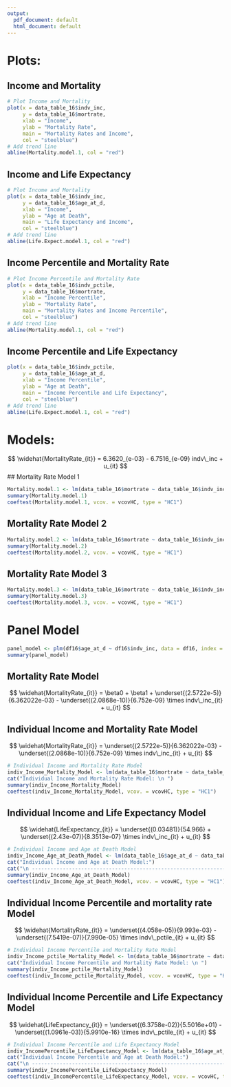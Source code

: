 ```yaml
---
output:
  pdf_document: default
  html_document: default
---
```



# Plots:

## Income and Mortality
```r
# Plot Income and Mortality 
plot(x = data_table_16$indv_inc, 
     y = data_table_16$mortrate, 
     xlab = "Income",
     ylab = "Mortality Rate",
     main = "Mortality Rates and Income",
     col = "steelblue")
# Add trend line
abline(Mortality.model.1, col = "red")
```


## Income and Life Expectancy
```r
# Plot Income and Mortality 
plot(x = data_table_16$indv_inc, 
     y = data_table_16$age_at_d, 
     xlab = "Income",
     ylab = "Age at Death",
     main = "Life Expectancy and Income",
     col = "steelblue")
# Add trend line
abline(Life.Expect.model.1, col = "red")
```



## Income Percentile and Mortality Rate
```r
# Plot Income Percentile and Mortality Rate 
plot(x = data_table_16$indv_pctile, 
     y = data_table_16$mortrate, 
     xlab = "Income Percentile",
     ylab = "Mortality Rate",
     main = "Mortality Rates and Income Percentile",
     col = "steelblue")
# Add trend line
abline(Mortality.model.1, col = "red")
```



## Income Percentile and Life Expectancy
```r
plot(x = data_table_16$indv_pctile, 
     y = data_table_16$age_at_d, 
     xlab = "Income Percentile",
     ylab = "Age at Death",
     main = "Income Percentile and Life Expectancy",
     col = "steelblue")
# Add trend line
abline(Life.Expect.model.1, col = "red")
```



# Models:

$$ \widehat{MortalityRate_{it}} =  6.3620_{e-03} - 6.7516_{e-09} indv\_inc + u_{it} $$
## Mortality Rate Model 1
```r
Mortality.model.1 <- lm(data_table_16$mortrate ~ data_table_16$indv_inc)
summary(Mortality.model.1)
coeftest(Mortality.model.1, vcov. = vcovHC, type = "HC1")
```


## Mortality Rate Model 2
```r
Mortality.model.2 <- lm(data_table_16$mortrate ~ data_table_16$indv_inc + data_table_16$indv_pctile)
summary(Mortality.model.2)
coeftest(Mortality.model.2, vcov. = vcovHC, type = "HC1")
```


## Mortality Rate Model 3
```r
Mortality.model.3 <- lm(data_table_16$mortrate ~ data_table_16$indv_inc + data_table_16$indv_pctile + data_table_16$age_at_d)
summary(Mortality.model.3)
coeftest(Mortality.model.3, vcov. = vcovHC, type = "HC1")
```



# Panel Model
```r
panel_model <- plm(df16$age_at_d ~ df16$indv_inc, data = df16, index = "yod", model = "within")
summary(panel_model)
```




## Mortality Rate Model
$$ \widehat{MortalityRate_{it}} =  \beta0 + \beta1 + \underset{(2.5722e-5)}{6.362022e-03} - \underset{(2.0868e-10)}{6.752e-09} \times indv\_inc_{it} + u_{it} $$


## Individual Income and Mortality Rate Model
$$ \widehat{MortalityRate_{it}} =   \underset{(2.5722e-5)}{6.362022e-03} - \underset{(2.0868e-10)}{6.752e-09} \times indv\_inc_{it} + u_{it} $$
```r

# Individual Income and Mortality Rate Model
indiv_Income_Mortality_Model <- lm(data_table_16$mortrate ~ data_table_16$indv_inc)
cat("Individual Income and Mortality Rate Model: \n ")
summary(indiv_Income_Mortality_Model)
coeftest(indiv_Income_Mortality_Model, vcov. = vcovHC, type = "HC1")

```



## Individual Income and Life Expectancy Model
$$ \widehat{LifeExpectancy_{it}} =   \underset{(0.03481)}{54.966} + \underset{(2.43e-07)}{8.3513e-07} \times indv\_inc_{it} + u_{it} $$
```r

# Individual Income and Age at Death Model
indiv_Income_Age_at_Death_Model <- lm(data_table_16$age_at_d ~ data_table_16$indv_inc)
cat("Individual Income and Age at Death Model:")
cat("\n ---------------------------------------------------------------")
summary(indiv_Income_Age_at_Death_Model)
coeftest(indiv_Income_Age_at_Death_Model, vcov. = vcovHC, type = "HC1")

```




## Individual Income Percentile and mortality rate Model
$$ \widehat{MortalityRate_{it}} =   \underset{(4.058e-05)}{9.993e-03} - \underset{(7.5419e-07)}{7.990e-05} \times indv\_pctile_{it} + u_{it} $$
```r

# Individual Income Percentile and Mortality Rate Model
indiv_Income_pctile_Mortality_Model <- lm(data_table_16$mortrate ~ data_table_16$indv_pctile)
cat("Individual Income Percentile and Mortality Rate Model: \n ")
summary(indiv_Income_pctile_Mortality_Model)
coeftest(indiv_Income_pctile_Mortality_Model, vcov. = vcovHC, type = "HC1")


```



## Individual Income Percentile and Life Expectancy Model
$$ \widehat{LifeExpectancy_{it}} =   \underset{(6.3758e-02)}{5.5016e+01} - \underset{(1.0961e-03)}{5.9910e-16} \times indv\_pctile_{it} + u_{it} $$
```r

# Individual Income Percentile and Life Expectancy Model
indiv_IncomePercentile_LifeExpectancy_Model <- lm(data_table_16$age_at_d ~ data_table_16$indv_pctile)
cat("Individual Income Percentile and Age at Death Model:")
cat("\n ---------------------------------------------------------------")
summary(indiv_IncomePercentile_LifeExpectancy_Model)
coeftest(indiv_IncomePercentile_LifeExpectancy_Model, vcov. = vcovHC, type = "HC1")

```
